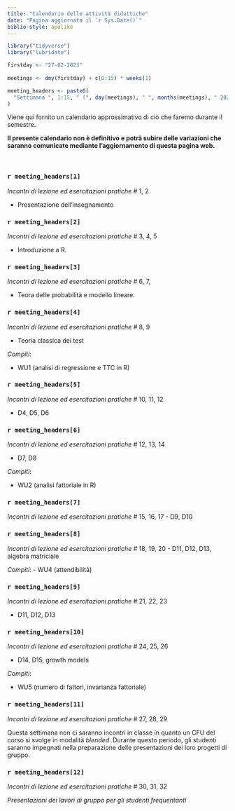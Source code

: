 ```yaml
---
title: "Calendario delle attività didattiche"
date: "Pagina aggiornata il `r Sys.Date()`"
biblio-style: apalike
---
```


```r
library("tidyverse")
library("lubridate")
```

```r
firstday <- "27-02-2023"
    
meetings <- dmy(firstday) + c(0:15) * weeks(1)

meeting_headers <- paste0(
  "Settimana ", 1:15, " (", day(meetings), " ", months(meetings), " 2023)"
)
```

Viene qui fornito un calendario approssimativo di ciò che faremo durante il semestre.

**Il presente calendario non è definitivo e potrà subire delle variazioni che saranno comunicate mediante l'aggiornamento di questa pagina web.**

\

<!-- ------------------------------------------------------ -->

### `r meeting_headers[1]`

*Incontri di lezione ed esercitazioni pratiche #* 1, 2

- Presentazione dell'insegnamento

<!-- ------------------------------------------------------ -->

### `r meeting_headers[2]`

*Incontri di lezione ed esercitazioni pratiche #* 3, 4, 5

- Introduzione a $\textsf{R}$.


<!-- ------------------------------------------------------ -->

### `r meeting_headers[3]`

*Incontri di lezione ed esercitazioni pratiche #* 6, 7, 

- Teora delle probabilità e modello lineare.

<!-- ------------------------------------------------------ -->

### `r meeting_headers[4]`

*Incontri di lezione ed esercitazioni pratiche #* 8, 9

- Teoria classica dei test
 
*Compiti*:

- WU1 (analisi di regressione e TTC in $\textsf{R}$)

<!-- ------------------------------------------------------ -->

### `r meeting_headers[5]`

*Incontri di lezione ed esercitazioni pratiche #* 10, 11, 12

- D4, D5, D6

<!-- ------------------------------------------------------ -->

### `r meeting_headers[6]`

*Incontri di lezione ed esercitazioni pratiche #* 12, 13, 14

- D7, D8

*Compiti*: 

- WU2 (analisi fattoriale in $\textsf{R}$)

<!-- ------------------------------------------------------ -->

### `r meeting_headers[7]`

*Incontri di lezione ed esercitazioni pratiche #* 15, 16, 17
 - D9, D10

<!-- ------------------------------------------------------ -->

### `r meeting_headers[8]`

*Incontri di lezione ed esercitazioni pratiche #* 18, 19, 20
- D11, D12, D13, algebra matriciale

*Compiti*: 
- WU4 (attendibilità)

<!-- ------------------------------------------------------ -->

### `r meeting_headers[9]`

*Incontri di lezione ed esercitazioni pratiche #* 21, 22, 23

- D11, D12, D13

<!-- ------------------------------------------------------ -->

### `r meeting_headers[10]`

*Incontri di lezione ed esercitazioni pratiche #* 24, 25, 26

- D14, D15, growth models

*Compiti*: 

- WU5 (numero di fattori, invarianza fattoriale)

<!-- ------------------------------------------------------ -->

### `r meeting_headers[11]`

*Incontri di lezione ed esercitazioni pratiche #* 27, 28, 29

Questa settimana non ci saranno incontri in classe in quanto un CFU del corso si svolge in modalità *blended*. Durante questo periodo, gli studenti saranno impegnati nella preparazione delle presentazioni dei loro progetti di gruppo.

<!-- ------------------------------------------------------ -->

### `r meeting_headers[12]`

*Incontri di lezione ed esercitazioni pratiche #* 30, 31, 32

*Presentazioni dei lavori di gruppo per gli studenti frequentanti*

<!-- ------------------------------------------------------ -->



